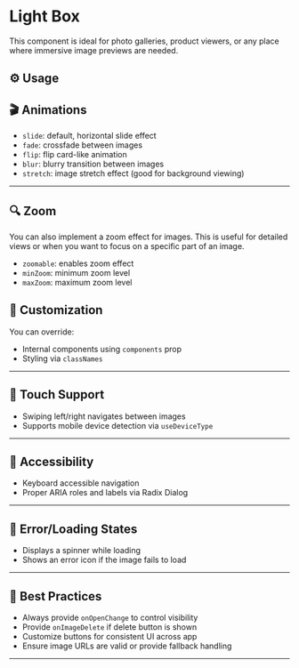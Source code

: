 
# Light Box

This component is ideal for photo galleries, product viewers, or any place where immersive image previews are needed.

## ⚙️ Usage

<BasicLightBox />

## 🎬 Animations

- `slide`: default, horizontal slide effect
- `fade`: crossfade between images
- `flip`: flip card-like animation
- `blur`: blurry transition between images
- `stretch`: image stretch effect (good for background viewing)

<AnimationLightBox />

---

## 🔍 Zoom

You can also implement a zoom effect for images. This is useful for detailed views or when you want to focus on a specific part of an image.

- `zoomable`: enables zoom effect
- `minZoom`: minimum zoom level
- `maxZoom`: maximum zoom level

<ZoomLightBox />

## 🧩 Customization

You can override:

- Internal components using `components` prop
- Styling via `classNames`

---

## 📱 Touch Support

- Swiping left/right navigates between images
- Supports mobile device detection via `useDeviceType`

---

## 🔐 Accessibility

- Keyboard accessible navigation
- Proper ARIA roles and labels via Radix Dialog

---

## 🧪 Error/Loading States

- Displays a spinner while loading
- Shows an error icon if the image fails to load

---

## 🧠 Best Practices

- Always provide `onOpenChange` to control visibility
- Provide `onImageDelete` if delete button is shown
- Customize buttons for consistent UI across app
- Ensure image URLs are valid or provide fallback handling

---
